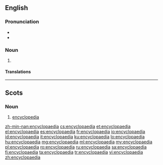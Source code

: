 {{also|encyclopædia}}
==English==

===Pronunciation===
* {{audio|en-us-encyclopaedia.ogg|Audio (US)|lang=en}}
* {{rhymes|iːdiə|lang=en}}

===Noun===
{{en-noun|encyclopaedias|encyclopaediae}}

# {{context|chiefly|UK|Australia|lang=en}} {{alternative spelling of|encyclopedia|lang=en}}

====Translations====
{{trans-see|encyclopedia}}

----

==Scots==

===Noun===
{{sco-noun}}

# [[encyclopedia]]

[[zh-min-nan:encyclopaedia]]
[[cs:encyclopaedia]]
[[et:encyclopaedia]]
[[el:encyclopaedia]]
[[es:encyclopaedia]]
[[fr:encyclopaedia]]
[[io:encyclopaedia]]
[[id:encyclopaedia]]
[[it:encyclopaedia]]
[[ku:encyclopaedia]]
[[lo:encyclopaedia]]
[[hu:encyclopaedia]]
[[mg:encyclopaedia]]
[[ml:encyclopaedia]]
[[my:encyclopaedia]]
[[pl:encyclopaedia]]
[[ro:encyclopaedia]]
[[ru:encyclopaedia]]
[[sa:encyclopaedia]]
[[fi:encyclopaedia]]
[[ta:encyclopaedia]]
[[tr:encyclopaedia]]
[[vi:encyclopaedia]]
[[zh:encyclopaedia]]